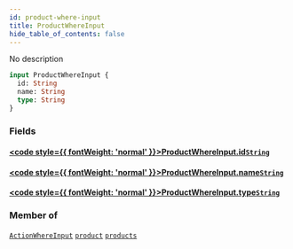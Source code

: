 ```yaml
---
id: product-where-input
title: ProductWhereInput
hide_table_of_contents: false
---
```








No description

```graphql
input ProductWhereInput {
  id: String
  name: String
  type: String
}
```


### Fields

#### [<code style={{ fontWeight: 'normal' }}>ProductWhereInput.<b>id</b></code>](#)<Bullet />[`String`](/docs/api/scalars/string) <Badge class="secondary" text="scalar"/>
> 
> 

#### [<code style={{ fontWeight: 'normal' }}>ProductWhereInput.<b>name</b></code>](#)<Bullet />[`String`](/docs/api/scalars/string) <Badge class="secondary" text="scalar"/>
> 
> 

#### [<code style={{ fontWeight: 'normal' }}>ProductWhereInput.<b>type</b></code>](#)<Bullet />[`String`](/docs/api/scalars/string) <Badge class="secondary" text="scalar"/>
> 
> 



### Member of

[`ActionWhereInput`](/docs/api/inputs/action-where-input)  <Badge class="secondary" text="input"/><Bullet />[`product`](/docs/api/queries/product)  <Badge class="secondary" text="query"/><Bullet />[`products`](/docs/api/queries/products)  <Badge class="secondary" text="query"/>



